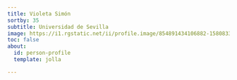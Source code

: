 ```yaml
---
title: Violeta Simón
sortby: 35
subtitle: Universidad de Sevilla
image: https://i1.rgstatic.net/ii/profile.image/854891434106882-1580833409301_Q512/Maria-Leo-Montes.jpg
toc: false
about:
  id: person-profile
  template: jolla

---
```


:::{#person-profile}
:::
